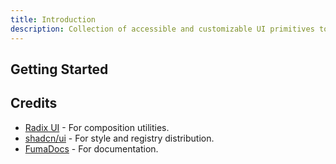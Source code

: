 ```yaml
---
title: Introduction
description: Collection of accessible and customizable UI primitives to build your own components.
---
```



## Getting Started

<Cards>
  <Card 
    title="Components" 
    href="/docs/components/checkbox-group" 
    description="Explore our collection of UI components."
  />
</Cards>

## Credits

- [Radix UI](https://radix-ui.com) - For composition utilities.
- [shadcn/ui](https://ui.shadcn.com) - For style and registry distribution.
- [FumaDocs](https://fumadocs.vercel.app) - For documentation.

